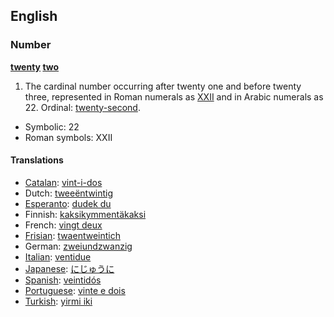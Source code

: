 ==English==

===Number===
'''[[twenty]] [[two]]'''
# The cardinal number occurring after twenty one and before twenty three, represented in Roman numerals as [[XXII]] and in Arabic numerals as 22.  Ordinal: [[twenty-second]].
*Symbolic: 22
*Roman symbols: XXII

====Translations====
*[[Catalan]]: [[vint-i-dos]]
*Dutch: [[tweeëntwintig]] {{f}}
*[[Esperanto]]: [[dudek du]]
*Finnish: [[kaksikymmentäkaksi]]
*French: [[vingt deux]] {{m}}
*[[Frisian]]: [[twaentweintich]]
*German: [[zweiundzwanzig]] {{f}}
*[[Italian]]: [[ventidue]]
*[[Japanese]]: [[にじゅうに]]
*[[Spanish]]: [[veintidós]]
*[[Portuguese]]: [[vinte e dois]]
*[[Turkish]]: [[yirmi iki]]